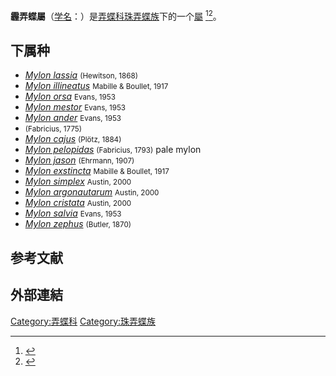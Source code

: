 {{Automatic taxobox
|image = Mylon maimon-dorsal.jpg
|image_caption = ''M. maimon''
|taxon = Mylon
|authority = [[w:Frederick_DuCane_Godman|Godman]] & [[w:Osbert_Salvin|Salvin]], 1894
}}
''' 霾弄蝶屬'''（[[学名|学名]]：{{lang|la|''Mylon''}}）是[[弄蝶科|弄蝶科]][[珠弄蝶族|珠弄蝶族]]下的一个[[屬|屬]]
<ref>{{cite web
|url=https://www.nhm.ac.uk/our-science/data/lepindex/detail/?taxonno=185402
|title=MYLON Godman & Salvin, 1894
|publisher=The Natural History Museum, London
|website=The Global Lepidoptera Names Index
|access-date=2020-12-09
|archive-date=2021-12-27
|archive-url=https://web.archive.org/web/20211227053058/https://www.nhm.ac.uk/our-science/data/lepindex/detail/?taxonno=185402
|dead-url=no
}}</ref><ref>{{cite web
|url=https://www.nic.funet.fi/index/Tree_of_life/insecta/lepidoptera/ditrysia/hesperioidea/hesperiidae/pyrginae/mylon/
|title=Mylon Godman & Salvin, [1894]
|last=Savela
|first=Markku
|website=Lepidoptera and some other life forms
|access-date=2020-12-09
|archive-date=2020-02-29
|archive-url=https://web.archive.org/web/20200229120806/http://www.nic.funet.fi/index/Tree_of_life/insecta/lepidoptera/ditrysia/hesperioidea/hesperiidae/pyrginae/mylon/
|dead-url=no
}}</ref>。

==下属种==
*''<!-- 页面不存在 -->[[Mylon_lassia|Mylon lassia]]'' <small>(Hewitson, 1868)</small>
*''<!-- 页面不存在 -->[[Mylon_illineatus|Mylon illineatus]]'' <small>Mabille & Boullet, 1917</small>
*''<!-- 页面不存在 -->[[Mylon_orsa|Mylon orsa]]'' <small>Evans, 1953</small>
*''<!-- 页面不存在 -->[[Mylon_mestor|Mylon mestor]]'' <small>Evans, 1953</small>
*''<!-- 页面不存在 -->[[Mylon_ander|Mylon ander]]'' <small>Evans, 1953</small>
*''{{tsl|en|Mylon maimon||Mylon maimon}}'' <small>(Fabricius, 1775)</small>
*''<!-- 页面不存在 -->[[Mylon_cajus|Mylon cajus]]'' <small>(Plötz, 1884)</small>
*''<!-- 页面不存在 -->[[Mylon_pelopidas|Mylon pelopidas]]'' <small>(Fabricius, 1793)</small> pale mylon
*''<!-- 页面不存在 -->[[Mylon_jason|Mylon jason]]'' <small>(Ehrmann, 1907)</small>
*''<!-- 页面不存在 -->[[Mylon_exstincta|Mylon exstincta]]'' <small>Mabille & Boullet, 1917</small>
*''<!-- 页面不存在 -->[[Mylon_simplex|Mylon simplex]]'' <small>Austin, 2000</small>
*''<!-- 页面不存在 -->[[Mylon_argonautarum|Mylon argonautarum]]'' <small>Austin, 2000</small>
*''<!-- 页面不存在 -->[[Mylon_cristata|Mylon cristata]]'' <small>Austin, 2000</small>
*''<!-- 页面不存在 -->[[Mylon_salvia|Mylon salvia]]'' <small>Evans, 1953</small>
*''<!-- 页面不存在 -->[[Mylon_zephus|Mylon zephus]]'' <small>(Butler, 1870)</small>

==参考文献==
{{Reflist}}

==外部連結==
{{Wikispecies|Mylon}}
{{commons}}
{{Taxonbar}}
[[Category:弄蝶科|Category:弄蝶科]]
[[Category:珠弄蝶族|Category:珠弄蝶族]]

{{Butterfly-stub}}